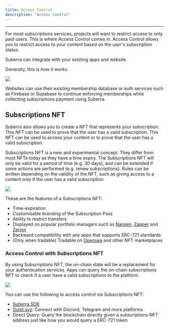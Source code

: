 ```yaml
---
title: Access Control
description: "Access Control"
---
```




---

For most subscriptions services, projects will want to restrict access to only paid users. This is where Access Control comes in. Access Control allows you to restrict access to your content based on the user's subscription status.

Suberra can integrate with your existing apps and website. 

Generally, this is how it works.
<div style={{ flexBasis: "300px", flexGrow: "1", textAlign: "center" }}>
  <img src={Image2} style={{ alignSelf: "center", maxWidth: "100%" }} />
</div>

Websites can use their existing membership database or auth services such as Firebase or Supabase to continue enforcing memberships while collecting subscriptions payment using Suberra.

## Subscriptions NFT

Suberra also allows you to create a NFT that represents your subscription. This NFT can be used to prove that the user has a valid subscription. This NFT can be used to access your content or to prove that the user has a valid subscription.

Subscriptions NFT is a new and experimental concept. They differ from most NFTs today as they have a time expiry. The Subscriptions NFT will only be valid for a period of time (e.g. 30 days), and can be extended if some actions are performed (e.g. renew subscriptions). Rules can be written depending on the validity of the NFT, such as giving access to a content only if the user has a valid subscription.

<div style={{ flexBasis: "300px", flexGrow: "1", textAlign: "center" }}>
  <img src={Image1} style={{ alignSelf: "center", maxWidth: "100%" }} />
</div>

These are the features of a Subscriptions NFT:
* Time-expiration
* Customisable branding of the Subscription Pass
* Ability to restrict transfers
* Displayed on popular portfolio managers such as [Nansen](https://portfolio.nansen.ai/), [Zapper](https://zapper.fi) and [Zerion](https://zerion.io)
* Backward compatibility with any apps that supports ERC-721 standards
* (Only when tradable) Tradable on [Opensea](https://opensea.io/) and other NFT marketplaces

### Access Control with Subscriptions NFT

By using Subscriptions NFT, the on-chain state will be a replacement for your authentication services. Apps can query the on-chain subscriptions NFT to check if a user have a valid subscriptions to the platform.

<div style={{ flexBasis: "300px", flexGrow: "1", textAlign: "center" }}>
  <img src={Image3} style={{ alignSelf: "center", maxWidth: "100%" }} />
</div>

You can use the following to access control via Subscriptions NFT:
* [Suberra SDK](../integration/sdk)
* [Guild.xyz](guild.xyz): Connect wtih Discord, Telegram and more platforms
* Direct Query: Query the blockchain directly given a subscriptions NFT address just like how you would query a ERC-721 token

